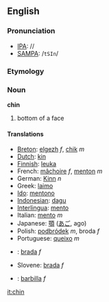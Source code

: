 ==English==
===Pronunciation===
*[[IPA]]: //
*[[SAMPA]]: /<tt>tSIn</tt>/

===Etymology===
===Noun===
'''chin'''

# bottom of a face

====Translations====
*[[Breton]]: [[elgezh]] ''f'', [[chik]] ''m''
*[[Dutch]]: [[kin]]
*[[Finnish]]: [[leuka]]
*French: [[mâchoire]] ''f'', [[menton]] ''m''
*German: [[Kinn]] ''n''
*Greek: [[laimo]]
*[[Ido]]: [[mentono]]
*[[Indonesian]]: [[dagu]]
*[[Interlingua]]: [[mento]]
*Italian: [[mento]] ''m''
*Japanese: [[顎]] ([[あご]], ago)
*Polish: [[podbródek]] ''m'', broda ''f''
*Portuguese: [[queixo]] ''m''
*{{sk}}: [[brada#Slovak|brada]] ''f''
*Slovene: [[brada]] ''f''
*{{es}}: [[barbilla]] ''f''

[[it:chin]]